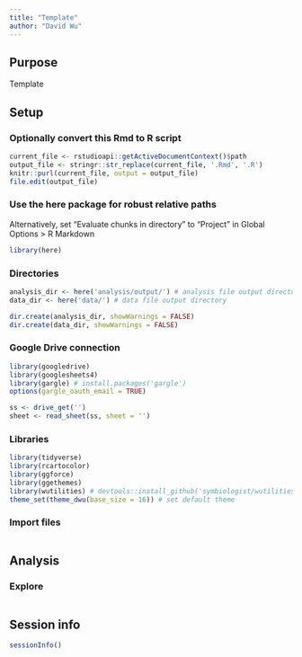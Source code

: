 ```yaml
---
title: "Template"
author: "David Wu"
---
```

## Purpose
Template

## Setup
### Optionally convert this Rmd to R script 
```r
current_file <- rstudioapi::getActiveDocumentContext()$path
output_file <- stringr::str_replace(current_file, '.Rmd', '.R')
knitr::purl(current_file, output = output_file)
file.edit(output_file)
```

### Use the here package for robust relative paths
Alternatively, set "Evaluate chunks in directory" to "Project" in Global Options > R Markdown
```r
library(here)
```

### Directories
```r
analysis_dir <- here('analysis/output/') # analysis file output directory
data_dir <- here('data/') # data file output directory

dir.create(analysis_dir, showWarnings = FALSE)
dir.create(data_dir, showWarnings = FALSE)
```

### Google Drive connection
```r
library(googledrive)
library(googlesheets4)
library(gargle) # install.packages('gargle')
options(gargle_oauth_email = TRUE)

ss <- drive_get('')
sheet <- read_sheet(ss, sheet = '')
```

### Libraries
```r
library(tidyverse)
library(rcartocolor)
library(ggforce)
library(ggethemes)
library(wutilities) # devtools::install_github('symbiologist/wutilities')
theme_set(theme_dwu(base_size = 16)) # set default theme
```

### Import files
```r

```


## Analysis
### Explore
```r

```


## Session info
```r
sessionInfo()
```

